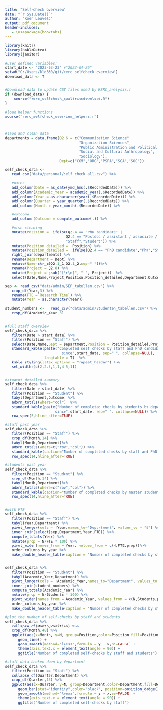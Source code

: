 ```yaml
---
title: "Self-check overview"
date: "`r Sys.Date()`"
author: "Koen Leuveld"
output: pdf_document
header-includes:
   - \usepackage{booktabs}
---
```


<!-- 
Self Check overview
Author: Koen Leuveld

This file compiles data from from the self check of VU-FSS Research Ethics 
Review Committee into an overview document.

The data is downloaded from qualtrics by rerc_selfcheck_qualtricsdownload.R and
processed using functions as defined rerc_selfcheck_analysis.R

-->


```r
library(knitr)
library(kableExtra)
library(janitor)

#user defined variables:
start_date <- "2023-03-23" #"2023-04-26"
setwd("C:/Users/kld330/git/rerc_selfcheck_overview")
download_data <- T


#Download data to update CSV files used by RERC_analysis.r
if (download_data) {
	source("rerc_selfcheck_qualtricsdownload.R") 
}

#load helper functions
source("rerc_selfcheck_overview_helpers.r")



#laod and clean data
departments = data.frame(Q2.6 = c("Communication Science",
                                  "Organization Sciences",
                                  "Public Administration and Political Science",
                                  "Social and Cultural Anthropology",
                                  "Sociology"),
                         Dept=c("COM","ORG","PSPA","SCA","SOC"))

self_check_data <- 
   read_csv("data/personal/self_check_all.csv") %>%
   
   #dates
   add_column(Date = as_date(ymd_hms(.$RecordedDate))) %>%
   add_column(Academic_Year = academic_year(.$RecordedDate)) %>%
   add_column(Year = as.character(year(.$RecordedDate))) %>%
   add_column(Quarter = year_quarter(.$RecordedDate)) %>%
   add_column(Month = year_month(.$RecordedDate)) %>%

   #outcome
   add_column(Outcome = compute_outcome(.)) %>%

   #misc cleaning
   mutate(Position =  ifelse(Q2.4 == "PhD candidate" | 
                            Q2.4 == "Postdoc / assistant / associate / full professor",
                            "Staff","Student")) %>%
   mutate(Position_detailed =  Position) %>%
   mutate(Position_detailed =  ifelse(Q2.4 == "PhD candidate","PhD","Staff")) %>%
   right_join(departments) %>%
   rename(Department = Dept) %>%
   mutate(Name=str_c(Q2.1_1,Q2.1_2,sep=" "))%>%
   rename(Project = Q2.8) %>%
   mutate(Project = gsub("[\r\n]", " ", Project))  %>%
   select(Date,Name,Project,Position,Position_detailed,Department,Outcome,Month,Quarter,Year,Academic_Year)

sep <- read_csv("data/admin/SEP_tabellen.csv") %>%
   crop_df(Year,3) %>%
   rename(FTE =`Research Time`) %>%
   mutate(Year = as.character(Year))

student_numbers <-   read_csv("data/admin/Studenten_tabellen.csv") %>%
   crop_df(Academic_Year,3) 
    
```

```r
   
#full staff overview
self_check_data %>%
   filter(Date > start_date) %>%
   filter(Position == "Staff") %>%
   select(Date,Name,Dept = Department,Position = Position_detailed,Project,Outcome) %>%
   standard_kable(paste("Completed self checks by staff and PhD candidates 
   						  since",start_date, sep=" ", collapse=NULL),
                  longtable = T)  %>%
   kable_styling(latex_options = "repeat_header") %>%
   set_widths(c(2,2.5,1,1,4.5,1))


#student detailed summary
self_check_data %>%
   filter(Date > start_date) %>%
   filter(Position == "Student") %>%
   tabyl(Department,Outcome) %>%
   adorn_totals(where="col")  %>%
   standard_kable(paste("Number of completed checks by students by department 
                       since",start_date, sep=" ", collapse=NULL)) %>%
   row_spec(5,hline_after=TRUE)

#staff past year
self_check_data %>%
   filter(Position == "Staff") %>%
   crop_df(Month,14) %>%
   tabyl(Month,Department)%>%
   adorn_totals(where=c("row","col")) %>%
   standard_kable(caption="Number of completed checks by staff and PhD candidates in the last 14 months") %>%
   row_spec(14,hline_after=TRUE)

#students past year
self_check_data %>%
   filter(Position == "Student") %>%
   crop_df(Month,14) %>%
   tabyl(Month,Department)%>%
   adorn_totals(where=c("row","col")) %>%
   standard_kable(caption="Number of completed checks by master students in the last 14 months") %>%
   row_spec(14,hline_after=TRUE)


#with FTE
self_check_data %>%
   filter(Position == "Staff") %>%
   tabyl(Year,Department) %>%
   pivot_longer(cols = !Year,names_to="Department", values_to = "N") %>%
   inner_join(select(sep,Department,Year,FTE)) %>%
   compute_totals(Year) %>%
   mutate(prop = N/FTE * 100) %>%
   pivot_wider(names_from = Year, values_from = c(N,FTE,prop))%>%
   order_columns_by_year %>%
   make_double_header_table(caption = "Number of completed checks by staff (N) compared to research FTE, by department",colnames = c("N","FTE","%"))


self_check_data %>%
   filter(Position == "Student") %>%
   tabyl(Academic_Year,Department) %>%
   pivot_longer(cols = !Academic_Year,names_to="Department", values_to = "N") %>%
   inner_join(student_numbers) %>%
   compute_totals(Academic_Year) %>%
   mutate(prop = N/Students * 100) %>%
   pivot_wider(names_from = Academic_Year, values_from = c(N,Students,prop))%>%
   order_columns_by_year %>%
   make_double_header_table(caption = "Number of completed checks by students (N) compared to total student numbers (Stud.), by department",colnames = c("N","Stud.","%"))


```

\clearpage

```r


#plot the number of self-checks by staff and students
self_check_data %>%
   collapse_df(Month,Position) %>%
   crop_df(Month,48) %>%
   ggplot(aes(x=Month, y=N, group=Position,color=Position,fill=Position)) +
      geom_line() +          
      geom_smooth(method="loess",formula = y ~ x,se=FALSE) +           
      theme(axis.text.x = element_text(angle = 90)) +
      ggtitle("Number of completed self-checks by staff and students") 

#staff data broken down by department
self_check_data %>%
   filter(Position == "Staff") %>%
   collapse_df(Quarter,Department) %>%
   crop_df(Quarter,16) %>%
   ggplot(aes(x=Quarter, y=N, group=Department,color=Department,fill=Department)) +
      geom_bar(stat="identity",color="black", position=position_dodge()) +          
      geom_smooth(method="loess",formula = y ~ x,se=FALSE) +           
      theme(axis.text.x = element_text(angle = 90)) +
      ggtitle("Number of completed self-checks by staff") 


```